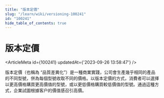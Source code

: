 ```yaml
---
title: "版本定價"
slug: "/learn/wiki/versioning-100241"
id: "100241"
hide_table_of_contents: true
---
```



# 版本定價

<ArticleMeta id={100241} updatedAt={'2023-09-26 13:58:47'} />
<div className='border-solid border-b border-t-0 my-4 border-[var(--ifm-color-gray-300)]' />

版本定價（也稱為 “品質差異化”）是一種商業實踐，公司會生產幾乎相同的產品的不同型號，併為每個型號收取不同的價格。以版本定價的方式，消費者可以選擇以更高價格購買更高價值的型號，或以更低價格購買較低價值的型號。通過這種方式，企業試圖根據客户的價值感召引高價。
